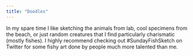 ```yaml
---
title: "Doodles"
---
```


In my spare time I like sketching the animals from lab, cool specimens from the beach, or just random creatures that I find particularly charismatic (mostly fishes). I highly recommend checking out #SundayFishSketch on Twitter for some fishy art done by people much more talented than me. 
